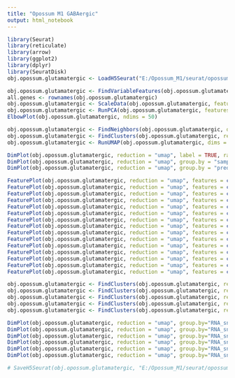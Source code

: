 ```yaml
---
title: "Opossum M1 GABAergic"
output: html_notebook
---
```


```r

library(Seurat)
library(reticulate)
library(arrow)
library(ggplot2)
library(dplyr)
library(SeuratDisk)
obj.opossum.glutamatergic <- LoadH5Seurat("E:/Opossum_M1/seurat/opossum_m1_glutamatergic.h5Seurat")

```


```r

obj.opossum.glutamatergic <- FindVariableFeatures(obj.opossum.glutamatergic, selection.method = "vst", nfeatures = 3000)
all.genes <- rownames(obj.opossum.glutamatergic)
obj.opossum.glutamatergic <- ScaleData(obj.opossum.glutamatergic, features = all.genes)
obj.opossum.glutamatergic <- RunPCA(obj.opossum.glutamatergic, features = VariableFeatures(object = obj.opossum.glutamatergic))
ElbowPlot(obj.opossum.glutamatergic, ndims = 50)

```


```r

obj.opossum.glutamatergic <- FindNeighbors(obj.opossum.glutamatergic, dims = 1:30)
obj.opossum.glutamatergic <- FindClusters(obj.opossum.glutamatergic, resolution = 1, algorithm = 4, method = "igraph")
obj.opossum.glutamatergic <- RunUMAP(obj.opossum.glutamatergic, dims = 1:30, method="umap-learn")

```


```r

DimPlot(obj.opossum.glutamatergic, reduction = "umap", label = TRUE, raster = FALSE) + NoLegend() + xlim(-12, 15) + ylim(-12, 15) + coord_equal()
DimPlot(obj.opossum.glutamatergic, reduction = "umap", group.by = "sample", raster = FALSE) + xlim(-12, 15) + ylim(-12, 15) + coord_equal()
DimPlot(obj.opossum.glutamatergic, reduction = "umap", group.by = "predicted_doublets", raster = FALSE) + xlim(-12, 15) + ylim(-12, 15) + coord_equal()

```


```r

FeaturePlot(obj.opossum.glutamatergic, reduction = "umap", features = c("Cux2")) + xlim(-15, 15) + ylim(-15, 15) + coord_equal()
FeaturePlot(obj.opossum.glutamatergic, reduction = "umap", features = c("Rorb")) + xlim(-15, 15) + ylim(-15, 15) + coord_equal()
FeaturePlot(obj.opossum.glutamatergic, reduction = "umap", features = c("Nxph1")) + xlim(-15, 15) + ylim(-15, 15) + coord_equal()
FeaturePlot(obj.opossum.glutamatergic, reduction = "umap", features = c("Foxp2")) + xlim(-15, 15) + ylim(-15, 15) + coord_equal()
FeaturePlot(obj.opossum.glutamatergic, reduction = "umap", features = c("Inpp4b")) + xlim(-15, 15) + ylim(-15, 15) + coord_equal()
FeaturePlot(obj.opossum.glutamatergic, reduction = "umap", features = c("Chrm1")) + xlim(-15, 15) + ylim(-15, 15) + coord_equal()
FeaturePlot(obj.opossum.glutamatergic, reduction = "umap", features = c("Chrm2")) + xlim(-15, 15) + ylim(-15, 15) + coord_equal()
FeaturePlot(obj.opossum.glutamatergic, reduction = "umap", features = c("Chrm3")) + xlim(-15, 15) + ylim(-15, 15) + coord_equal()
FeaturePlot(obj.opossum.glutamatergic, reduction = "umap", features = c("Chrm4")) + xlim(-15, 15) + ylim(-15, 15) + coord_equal()
FeaturePlot(obj.opossum.glutamatergic, reduction = "umap", features = c("Chrm5")) + xlim(-15, 15) + ylim(-15, 15) + coord_equal()
FeaturePlot(obj.opossum.glutamatergic, reduction = "umap", features = c("Chrna1")) + xlim(-15, 15) + ylim(-15, 15) + coord_equal()
FeaturePlot(obj.opossum.glutamatergic, reduction = "umap", features = c("Chrna2")) + xlim(-15, 15) + ylim(-15, 15) + coord_equal()
FeaturePlot(obj.opossum.glutamatergic, reduction = "umap", features = c("Chrna3")) + xlim(-15, 15) + ylim(-15, 15) + coord_equal()
FeaturePlot(obj.opossum.glutamatergic, reduction = "umap", features = c("Chrna4")) + xlim(-15, 15) + ylim(-15, 15) + coord_equal()
FeaturePlot(obj.opossum.glutamatergic, reduction = "umap", features = c("Chrna5")) + xlim(-15, 15) + ylim(-15, 15) + coord_equal()

```


```r

obj.opossum.glutamatergic <- FindClusters(obj.opossum.glutamatergic, resolution = 0.5, algorithm = 4, method = "igraph")
obj.opossum.glutamatergic <- FindClusters(obj.opossum.glutamatergic, resolution = 1.5, algorithm = 4, method = "igraph")
obj.opossum.glutamatergic <- FindClusters(obj.opossum.glutamatergic, resolution = 2, algorithm = 4, method = "igraph")
obj.opossum.glutamatergic <- FindClusters(obj.opossum.glutamatergic, resolution = 2.5, algorithm = 4, method = "igraph")
obj.opossum.glutamatergic <- FindClusters(obj.opossum.glutamatergic, resolution = 3, algorithm = 4, method = "igraph")

```


```r

DimPlot(obj.opossum.glutamatergic, reduction = "umap", group.by="RNA_snn_res.0.5", label = TRUE, raster = FALSE) + NoLegend() + xlim(-12, 15) + ylim(-12, 15) + coord_equal()
DimPlot(obj.opossum.glutamatergic, reduction = "umap", group.by="RNA_snn_res.1", label = TRUE, raster = FALSE) + NoLegend() + xlim(-12, 15) + ylim(-12, 15) + coord_equal()
DimPlot(obj.opossum.glutamatergic, reduction = "umap", group.by="RNA_snn_res.1.5", label = TRUE, raster = FALSE) + NoLegend() + xlim(-12, 15) + ylim(-12, 15) + coord_equal()
DimPlot(obj.opossum.glutamatergic, reduction = "umap", group.by="RNA_snn_res.2", label = TRUE, raster = FALSE) + NoLegend() + xlim(-12, 15) + ylim(-12, 15) + coord_equal()
DimPlot(obj.opossum.glutamatergic, reduction = "umap", group.by="RNA_snn_res.2.5", label = TRUE, raster = FALSE) + NoLegend() + xlim(-12, 15) + ylim(-12, 15) + coord_equal()
DimPlot(obj.opossum.glutamatergic, reduction = "umap", group.by="RNA_snn_res.3", label = TRUE, raster = FALSE) + NoLegend() + xlim(-12, 15) + ylim(-12, 15) + coord_equal()

```


```r

# SaveH5Seurat(obj.opossum.glutamatergic, "E:/Opossum_M1/seurat/opossum_m1_glutamatergic.h5seurat", overwrite = TRUE, verbose = TRUE)

```

